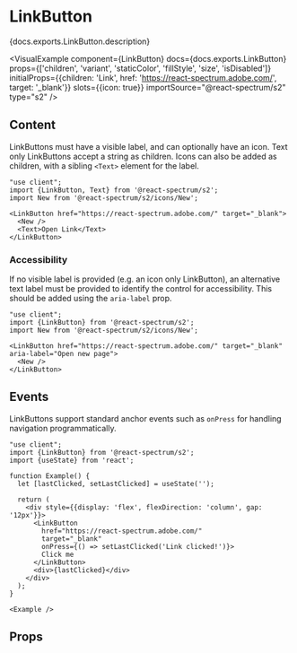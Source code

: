 

# LinkButton

<PageDescription>{docs.exports.LinkButton.description}</PageDescription>

<VisualExample
  component={LinkButton}
  docs={docs.exports.LinkButton}
  props={['children', 'variant', 'staticColor', 'fillStyle', 'size', 'isDisabled']}
  initialProps={{children: 'Link', href: 'https://react-spectrum.adobe.com/', target: '_blank'}}
  slots={{icon: true}}
  importSource="@react-spectrum/s2"
  type="s2" />

## Content

LinkButtons must have a visible label, and can optionally have an icon. Text only LinkButtons accept a string
as children. Icons can also be added as children, with a sibling `<Text>` element for the label.

```tsx render expanded
"use client";
import {LinkButton, Text} from '@react-spectrum/s2';
import New from '@react-spectrum/s2/icons/New';

<LinkButton href="https://react-spectrum.adobe.com/" target="_blank">
  <New />
  <Text>Open Link</Text>
</LinkButton>
```

### Accessibility

If no visible label is provided (e.g. an icon only LinkButton),
an alternative text label must be provided to identify the control for accessibility. This should be added using
the `aria-label` prop.

```tsx render expanded
"use client";
import {LinkButton} from '@react-spectrum/s2';
import New from '@react-spectrum/s2/icons/New';

<LinkButton href="https://react-spectrum.adobe.com/" target="_blank" aria-label="Open new page">
  <New />
</LinkButton>
```

## Events

LinkButtons support standard anchor events such as `onPress` for handling navigation programmatically.

```tsx render expanded
"use client";
import {LinkButton} from '@react-spectrum/s2';
import {useState} from 'react';

function Example() {
  let [lastClicked, setLastClicked] = useState('');

  return (
    <div style={{display: 'flex', flexDirection: 'column', gap: '12px'}}>
      <LinkButton 
        href="https://react-spectrum.adobe.com/" 
        target="_blank"
        onPress={() => setLastClicked('Link clicked!')}>
        Click me
      </LinkButton>
      <div>{lastClicked}</div>
    </div>
  );
}

<Example />
```

## Props

<PropTable component={docs.exports.LinkButton} links={docs.links} />
